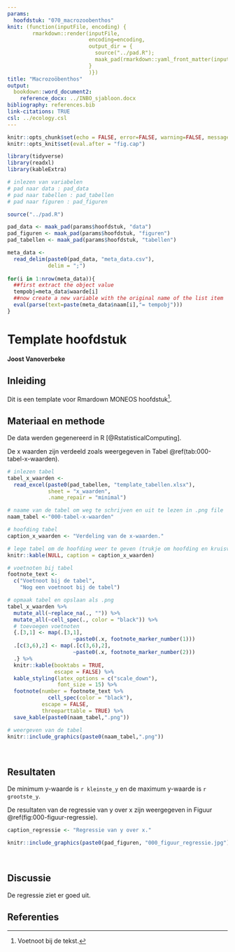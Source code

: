 ```yaml
---
params:
  hoofdstuk: "070_macrozoobenthos"
knit: (function(inputFile, encoding) {
        rmarkdown::render(inputFile,
                          encoding=encoding,
                          output_dir = {
                            source("../pad.R");
                            maak_pad(rmarkdown::yaml_front_matter(inputFile)$params$hoofdstuk, "output")
                          }
                          )})
title: "Macrozoöbenthos"
output:
  bookdown::word_document2:
    reference_docx: ../INBO_sjabloon.docx
bibliography: references.bib
link-citations: TRUE
csl: ../ecology.csl
---
```



```r

knitr::opts_chunk$set(echo = FALSE, error=FALSE, warning=FALSE, message=FALSE, cache=FALSE)
knitr::opts_knit$set(eval.after = "fig.cap")

```


```r

library(tidyverse)
library(readxl)
library(kableExtra)

```


```r

# inlezen van variabelen
# pad naar data : pad_data
# pad naar tabellen : pad_tabellen
# pad naar figuren : pad_figuren

source("../pad.R")

pad_data <- maak_pad(params$hoofdstuk, "data")
pad_figuren <- maak_pad(params$hoofdstuk, "figuren")
pad_tabellen <- maak_pad(params$hoofdstuk, "tabellen")

```


```r

meta_data <- 
  read_delim(paste0(pad_data, "meta_data.csv"),
             delim = ";")
  
for(i in 1:nrow(meta_data)){
  ##first extract the object value
  tempobj=meta_data$waarde[i]
  ##now create a new variable with the original name of the list item
  eval(parse(text=paste(meta_data$naam[i],"= tempobj")))
}

```



# Template hoofdstuk


__Joost Vanoverbeke__


## Inleiding

Dit is een template voor Rmardown MONEOS hoofdstuk[^voetnoot-000-1].

[^voetnoot-000-1]: Voetnoot bij de tekst.


## Materiaal en methode

De data werden gegenereerd in R [@RstatisticalComputing].

De x waarden zijn verdeeld zoals weergegeven in Tabel \@ref(tab:000-tabel-x-waarden).


```r

# inlezen tabel
tabel_x_waarden <- 
  read_excel(paste0(pad_tabellen, "template_tabellen.xlsx"), 
             sheet = "x_waarden", 
             .name_repair = "minimal")

# naame van de tabel om weg te schrijven en uit te lezen in .png file
naam_tabel <-"000-tabel-x-waarden"

# hoofding tabel
caption_x_waarden <- "Verdeling van de x-waarden."

# lege tabel om de hoofding weer te geven (trukje om hoofding en kruisverwijzingen correct weer te geven in Word)
knitr::kable(NULL, caption = caption_x_waarden)

# voetnoten bij tabel
footnote_text <- 
  c("Voetnoot bij de tabel", 
    "Nog een voetnoot bij de tabel")

# opmaak tabel en opslaan als .png
tabel_x_waarden %>%
  mutate_all(~replace_na(., "")) %>% 
  mutate_all(~cell_spec(., color = "black")) %>% 
  # toevoegen voetnoten
  {.[3,1] <- map(.[3,1],
                     ~paste0(.x, footnote_marker_number(1)))
  .[c(3,6),2] <- map(.[c(3,6),2],
                     ~paste0(.x, footnote_marker_number(2)))
  .} %>%
  knitr::kable(booktabs = TRUE,
               escape = FALSE) %>%
  kable_styling(latex_options = c("scale_down"),
                font_size = 15) %>%
  footnote(number = footnote_text %>% 
             cell_spec(color = "black"), 
           escape = FALSE,
           threeparttable = TRUE) %>%
  save_kable(paste0(naam_tabel,".png"))

# weergeven van de tabel
knitr::include_graphics(paste0(naam_tabel,".png"))

```

<!-- lege lijn na tabel -->
<br/>  

## Resultaten

De minimum y-waarde is `r kleinste_y` en de maximum y-waarde is `r grootste_y`.

De resultaten van de regressie van y over x zijn weergegeven in Figuur \@ref(fig:000-figuur-regressie).

```r

caption_regressie <- "Regressie van y over x."

knitr::include_graphics(paste0(pad_figuren, "000_figuur_regressie.jpg"))

```

<!-- lege lijn na figuur -->
<br/>  


## Discussie

De regressie ziet er goed uit.


## Referenties  


